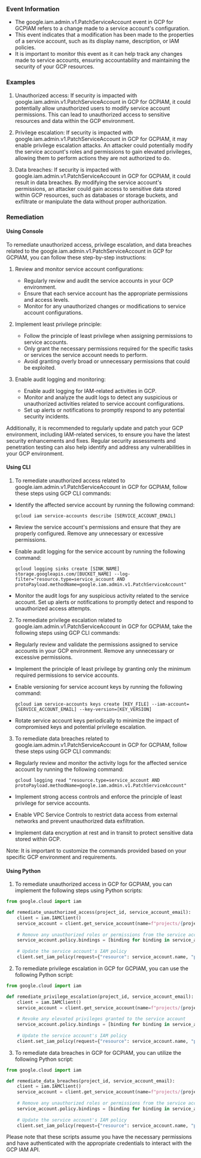 
### Event Information

- The google.iam.admin.v1.PatchServiceAccount event in GCP for GCPIAM refers to a change made to a service account's configuration.
- This event indicates that a modification has been made to the properties of a service account, such as its display name, description, or IAM policies.
- It is important to monitor this event as it can help track any changes made to service accounts, ensuring accountability and maintaining the security of your GCP resources.


### Examples

1. Unauthorized access: If security is impacted with google.iam.admin.v1.PatchServiceAccount in GCP for GCPIAM, it could potentially allow unauthorized users to modify service account permissions. This can lead to unauthorized access to sensitive resources and data within the GCP environment.

2. Privilege escalation: If security is impacted with google.iam.admin.v1.PatchServiceAccount in GCP for GCPIAM, it may enable privilege escalation attacks. An attacker could potentially modify the service account's roles and permissions to gain elevated privileges, allowing them to perform actions they are not authorized to do.

3. Data breaches: If security is impacted with google.iam.admin.v1.PatchServiceAccount in GCP for GCPIAM, it could result in data breaches. By modifying the service account's permissions, an attacker could gain access to sensitive data stored within GCP resources, such as databases or storage buckets, and exfiltrate or manipulate the data without proper authorization.

### Remediation

#### Using Console

To remediate unauthorized access, privilege escalation, and data breaches related to the google.iam.admin.v1.PatchServiceAccount in GCP for GCPIAM, you can follow these step-by-step instructions:

1. Review and monitor service account configurations:
   - Regularly review and audit the service accounts in your GCP environment.
   - Ensure that each service account has the appropriate permissions and access levels.
   - Monitor for any unauthorized changes or modifications to service account configurations.

2. Implement least privilege principle:
   - Follow the principle of least privilege when assigning permissions to service accounts.
   - Only grant the necessary permissions required for the specific tasks or services the service account needs to perform.
   - Avoid granting overly broad or unnecessary permissions that could be exploited.

3. Enable audit logging and monitoring:
   - Enable audit logging for IAM-related activities in GCP.
   - Monitor and analyze the audit logs to detect any suspicious or unauthorized activities related to service account configurations.
   - Set up alerts or notifications to promptly respond to any potential security incidents.

Additionally, it is recommended to regularly update and patch your GCP environment, including IAM-related services, to ensure you have the latest security enhancements and fixes. Regular security assessments and penetration testing can also help identify and address any vulnerabilities in your GCP environment.

#### Using CLI

1. To remediate unauthorized access related to google.iam.admin.v1.PatchServiceAccount in GCP for GCPIAM, follow these steps using GCP CLI commands:

- Identify the affected service account by running the following command:
  ```
  gcloud iam service-accounts describe [SERVICE_ACCOUNT_EMAIL]
  ```

- Review the service account's permissions and ensure that they are properly configured. Remove any unnecessary or excessive permissions.

- Enable audit logging for the service account by running the following command:
  ```
  gcloud logging sinks create [SINK_NAME] storage.googleapis.com/[BUCKET_NAME] --log-filter="resource.type=service_account AND protoPayload.methodName=google.iam.admin.v1.PatchServiceAccount"
  ```

- Monitor the audit logs for any suspicious activity related to the service account. Set up alerts or notifications to promptly detect and respond to unauthorized access attempts.

2. To remediate privilege escalation related to google.iam.admin.v1.PatchServiceAccount in GCP for GCPIAM, take the following steps using GCP CLI commands:

- Regularly review and validate the permissions assigned to service accounts in your GCP environment. Remove any unnecessary or excessive permissions.

- Implement the principle of least privilege by granting only the minimum required permissions to service accounts.

- Enable versioning for service account keys by running the following command:
  ```
  gcloud iam service-accounts keys create [KEY_FILE] --iam-account=[SERVICE_ACCOUNT_EMAIL] --key-version=[KEY_VERSION]
  ```

- Rotate service account keys periodically to minimize the impact of compromised keys and potential privilege escalation.

3. To remediate data breaches related to google.iam.admin.v1.PatchServiceAccount in GCP for GCPIAM, follow these steps using GCP CLI commands:

- Regularly review and monitor the activity logs for the affected service account by running the following command:
  ```
  gcloud logging read "resource.type=service_account AND protoPayload.methodName=google.iam.admin.v1.PatchServiceAccount"
  ```

- Implement strong access controls and enforce the principle of least privilege for service accounts.

- Enable VPC Service Controls to restrict data access from external networks and prevent unauthorized data exfiltration.

- Implement data encryption at rest and in transit to protect sensitive data stored within GCP.

Note: It is important to customize the commands provided based on your specific GCP environment and requirements.

#### Using Python

1. To remediate unauthorized access in GCP for GCPIAM, you can implement the following steps using Python scripts:

```python
from google.cloud import iam

def remediate_unauthorized_access(project_id, service_account_email):
    client = iam.IAMClient()
    service_account = client.get_service_account(name=f"projects/{project_id}/serviceAccounts/{service_account_email}")
    
    # Remove any unauthorized roles or permissions from the service account
    service_account.policy.bindings = [binding for binding in service_account.policy.bindings if binding.role != 'roles/owner']
    
    # Update the service account's IAM policy
    client.set_iam_policy(request={"resource": service_account.name, "policy": service_account.policy})
```

2. To remediate privilege escalation in GCP for GCPIAM, you can use the following Python script:

```python
from google.cloud import iam

def remediate_privilege_escalation(project_id, service_account_email):
    client = iam.IAMClient()
    service_account = client.get_service_account(name=f"projects/{project_id}/serviceAccounts/{service_account_email}")
    
    # Revoke any elevated privileges granted to the service account
    service_account.policy.bindings = [binding for binding in service_account.policy.bindings if binding.role != 'roles/owner']
    
    # Update the service account's IAM policy
    client.set_iam_policy(request={"resource": service_account.name, "policy": service_account.policy})
```

3. To remediate data breaches in GCP for GCPIAM, you can utilize the following Python script:

```python
from google.cloud import iam

def remediate_data_breaches(project_id, service_account_email):
    client = iam.IAMClient()
    service_account = client.get_service_account(name=f"projects/{project_id}/serviceAccounts/{service_account_email}")
    
    # Remove any unauthorized roles or permissions from the service account
    service_account.policy.bindings = [binding for binding in service_account.policy.bindings if binding.role != 'roles/owner']
    
    # Update the service account's IAM policy
    client.set_iam_policy(request={"resource": service_account.name, "policy": service_account.policy})
```

Please note that these scripts assume you have the necessary permissions and have authenticated with the appropriate credentials to interact with the GCP IAM API.

